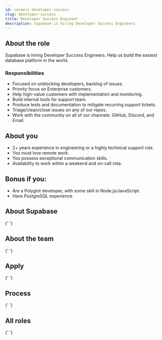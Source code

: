 ```yaml
---
id: careers-developer-success
slug: developer-success
title: Developer Success Engineer
description: Supabase is hiring Developer Success Engineers
---
```



## About the role

Supabase is hiring Developer Success Engineers. Help us build the easiest database platform in the world.

### Responsibilities

- Focused on unblocking developers, backlog of issues.
- Priority focus on Enterprise customers.
- Help high-value customers with implementation and monitoring.
- Build internal tools for support team.
- Produce tests and documentation to mitigate recurring support tickets.
- Triage/clean/close issues on any of our repos.
- Work with the community on all of our channels: GitHub, Discord, and Email.

## About you

- 2+ years experience in engineering or a highly technical support role.
- You must love remote work.
- You possess exceptional communication skills.
- Availability to work within a weekend and on-call rota.

## Bonus if you:

- Are a Polyglot developer, with some skill in Node.js/JavaScript.
- Have PostgreSQL experience.

## About Supabase

<About />{' '}

## About the team

<Team />{' '}

## Apply

<Apply />{' '}

## Process

<Process />{' '}

## All roles

<Roles />{' '}
